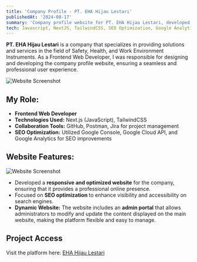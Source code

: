 ```yaml
---
title: 'Company Profile - PT. EHA Hijau Lestari'
publishedAt: '2024-08-17'
summary: 'Company profile website for PT. EHA Hijau Lestari, developed as a frontend web developer using Next.js and TailwindCSS. The website showcases the company’s commitment to safety, health, and work environment solutions, with a focus on SEO optimization using tools like Google Console, Google Cloud API, and Google Analytics. Collaborated with GitHub, Postman, and Jira for project management and development.'
tech: Javascript, NextJS, TailwindCSS, SEO Optimization, Google Analytics, Goolge Cloud Console, Google Console
---
```


**PT. EHA Hijau Lestari** is a company that specializes in providing solutions and services in the field of Safety, Health, and Work Environment Instruments. As a Frontend Web Developer, I was responsible for designing and developing the company profile website, ensuring a seamless and professional user experience.

![Website Screenshot](/eha-compro/1.png)  

## My Role:
- **Frontend Web Developer**
- **Technologies Used:** Next.js (JavaScript), TailwindCSS
- **Collaboration Tools:** GitHub, Postman, Jira for project management
- **SEO Optimization:** Utilized Google Console, Google Cloud API, and Google Analytics for SEO improvements

## Website Features:

![Website Screenshot](/eha-compro/2.png)  

- Developed a **responsive and optimized website** for the company, ensuring that it provides a professional online presence.
- Focused on **SEO optimization** to enhance visibility and accessibility on search engines.
- **Dynamic Website:** The website includes an **admin portal** that allows administrators to modify and update the content displayed on the main website, making the platform flexible and easy to manage.

## Project Access  

Visit the platform here: [EHA Hijau Lestari](https://eha-lestari.com/)
